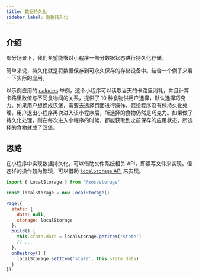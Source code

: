 ```yaml
---
title: 数据持久化
sidebar_label: 数据持久化
---
```


## 介绍

部分场景下，我们希望能够对小程序一部分数据状态进行持久化存储。

简单来说，持久化就是将数据保存到可永久保存的存储设备中。结合一个例子来看一下实际的应用。

以示例应用的 [calories](./../../samples/app/calories.md) 举例，这个小程序可以读取当天的卡路里消耗，并且计算卡路里数值与不同食物间的关系，提供了 10 种食物供用户选择，默认选择巧克力。如果用户想换成汉堡，需要去选择页面进行操作，假设程序没有做持久化处理，用户退出小程序再次进入该小程序后，所选择的食物仍然是巧克力。如果做了持久化处理，则在每次进入小程序的时候，都能获取到之前保存的应用状态，所选择的食物就成了汉堡。

## 思路

在小程序中实现数据持久化，可以借助文件系统相关 API，即读写文件来实现。但这样的操作较为繁琐，可以借助 [`localStorage` API](../../reference/device-app-api/newAPI/storage/localStorage.mdx) 来实现。

```js title="page.js"
import { LocalStorage } from '@zos/storage'

const localStorage = new LocalStorage()

Page({
  state: {
    data: null,
    storage: localStorage
  },
  build() {
    this.state.data = localStorage.getItem('state')
    // ...
  },
  onDestroy() {
    localStorage.setItem('state', this.state.data)
  }
})
```
